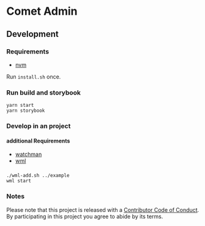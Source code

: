
<Meta title="Docs/Intro" />

# Comet Admin

## Development

### Requirements

-   [nvm](https://github.com/nvm-sh/nvm)

Run `install.sh` once.

### Run build and storybook

```
yarn start
yarn storybook
```

### Develop in an project

#### additional Requirements

-   [watchman](https://facebook.github.io/watchman/)
-   [wml](https://github.com/wix/wml)

###

    ./wml-add.sh ../example
    wml start

### Notes

Please note that this project is released with a [Contributor Code of Conduct](CODE-OF-CONDUCT.md). By participating in this project you agree to abide by its terms.
